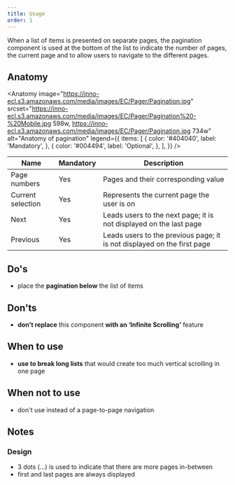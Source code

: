 ```yaml
---
title: Usage
order: 1
---
```



<Paragraph size="lead">
  When a list of items is presented on separate pages, the pagination component
  is used at the bottom of the list to indicate the number of pages, the current
  page and to allow users to navigate to the different pages.
</Paragraph>

## Anatomy

<Anatomy
  image="https://inno-ecl.s3.amazonaws.com/media/images/EC/Pager/Pagination.jpg"
  srcset="https://inno-ecl.s3.amazonaws.com/media/images/EC/Pager/Pagination%20-%20Mobile.jpg 598w, https://inno-ecl.s3.amazonaws.com/media/images/EC/Pager/Pagination.jpg 734w"
  alt="Anatomy of pagination"
  legend={{
    items: [
      {
        color: '#404040',
        label: 'Mandatory',
      },
      {
        color: '#004494',
        label: 'Optional',
      },
    ],
  }}
/>

| Name              | Mandatory | Description                                                             |
| ----------------- | --------- | ----------------------------------------------------------------------- |
| Page numbers      | Yes       | Pages and their corresponding value                                     |
| Current selection | Yes       | Represents the current page the user is on                              |
| Next              | Yes       | Leads users to the next page; it is not displayed on the last page      |
| Previous          | Yes       | Leads users to the previous page; it is not displayed on the first page |

## Do's

- place the **pagination below** the list of items

## Don'ts

- **don't replace** this component **with an ‘Infinite Scrolling’** feature

## When to use

- **use to break long lists** that would create too much vertical scrolling in one page

## When not to use

- don't use instead of a page-to-page navigation

## Notes

### Design

- 3 dots (…) is used to indicate that there are more pages in-between
- first and last pages are always displayed
